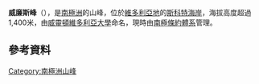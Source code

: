 '''威廉斯峰'''（{{lang-en|Williams Peak}}），是[[南極洲|南極洲]]的山峰，位於[[維多利亞地|維多利亞地]]的[[斯科特海岸|斯科特海岸]]，海拔高度超過1,400米，由[[威靈頓維多利亞大學|威靈頓維多利亞大學]]命名，現時由[[南極條約體系|南極條約體系]]管理。

{{coord|77|58|S|163|57|E|display=title}}

==參考資料==
{{usgs-gazetteer}}

{{DEFAULTSORT:Williams Peak}}
[[Category:南極洲山峰|Category:南極洲山峰]]


{{ScottCoast-geo-stub}}